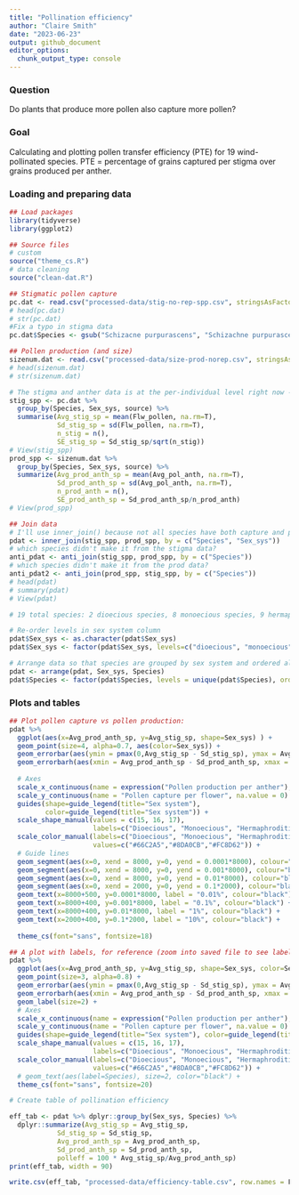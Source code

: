 ```yaml
---
title: "Pollination efficiency"
author: "Claire Smith"
date: "2023-06-23"
output: github_document
editor_options: 
  chunk_output_type: console
---
```


### Question

Do plants that produce more pollen also capture more pollen? 

### Goal 

Calculating and plotting pollen transfer efficiency (PTE) for 19 wind-pollinated species. PTE = percentage of grains captured per stigma over grains produced per anther. 

### Loading and preparing data

```r
## Load packages
library(tidyverse)
library(ggplot2)

## Source files
# custom
source("theme_cs.R")
# data cleaning
source("clean-dat.R")
```

```r
## Stigmatic pollen capture
pc.dat <- read.csv("processed-data/stig-no-rep-spp.csv", stringsAsFactors = T) 
# head(pc.dat)
# str(pc.dat)
#Fix a typo in stigma data
pc.dat$Species <- gsub("Schizacne purpurascens", "Schizachne purpurascens", pc.dat$Species)

## Pollen production (and size)
sizenum.dat <- read.csv("processed-data/size-prod-norep.csv", stringsAsFactors = T)
# head(sizenum.dat)
# str(sizenum.dat)
```

```r
# The stigma and anther data is at the per-individual level right now - summarize it so that it's at the per-species level
stig_spp <- pc.dat %>% 
  group_by(Species, Sex_sys, source) %>%
  summarise(Avg_stig_sp = mean(Flw_pollen, na.rm=T), 
            Sd_stig_sp = sd(Flw_pollen, na.rm=T),
            n_stig = n(),
            SE_stig_sp = Sd_stig_sp/sqrt(n_stig))
# View(stig_spp)
prod_spp <- sizenum.dat %>% 
  group_by(Species, Sex_sys, source) %>% 
  summarize(Avg_prod_anth_sp = mean(Avg_pol_anth, na.rm=T),
            Sd_prod_anth_sp = sd(Avg_pol_anth, na.rm=T),
            n_prod_anth = n(),
            SE_prod_anth_sp = Sd_prod_anth_sp/n_prod_anth)
# View(prod_spp)

## Join data
# I'll use inner_join() because not all species have both capture and prod data.
pdat <- inner_join(stig_spp, prod_spp, by = c("Species", "Sex_sys"))
# which species didn't make it from the stigma data?
anti_pdat <- anti_join(stig_spp, prod_spp, by = c("Species"))
# which species didn't make it from the prod data?
anti_pdat2 <- anti_join(prod_spp, stig_spp, by = c("Species"))
# head(pdat)
# summary(pdat)
# View(pdat)

# 19 total species: 2 dioecious species, 8 monoecious species, 9 hermaphroditic species. 

# Re-order levels in sex system column 
pdat$Sex_sys <- as.character(pdat$Sex_sys)
pdat$Sex_sys <- factor(pdat$Sex_sys, levels=c("dioecious", "monoecious", "hermaphroditic"))

# Arrange data so that species are grouped by sex system and ordered alphabetically
pdat <- arrange(pdat, Sex_sys, Species)
pdat$Species <- factor(pdat$Species, levels = unique(pdat$Species), ordered = T)
```

### Plots and tables

```r
## Plot pollen capture vs pollen production:
pdat %>% 
  ggplot(aes(x=Avg_prod_anth_sp, y=Avg_stig_sp, shape=Sex_sys) ) + 
  geom_point(size=4, alpha=0.7, aes(color=Sex_sys)) + 
  geom_errorbar(aes(ymin = pmax(0,Avg_stig_sp - Sd_stig_sp), ymax = Avg_stig_sp + Sd_stig_sp), color="black") + 
  geom_errorbarh(aes(xmin = Avg_prod_anth_sp - Sd_prod_anth_sp, xmax = Avg_prod_anth_sp + Sd_prod_anth_sp), color="black") + 
  
  # Axes
  scale_x_continuous(name = expression("Pollen production per anther"), na.value=0) + 
  scale_y_continuous(name = "Pollen capture per flower", na.value = 0) + 
  guides(shape=guide_legend(title="Sex system"),
         color=guide_legend(title="Sex system")) + 
  scale_shape_manual(values = c(15, 16, 17),
                     labels=c("Dioecious", "Monoecious", "Hermaphroditic")) + 
  scale_color_manual(labels=c("Dioecious", "Monoecious", "Hermaphroditic"),
                     values=c("#66C2A5","#8DA0CB","#FC8D62")) + 
  # Guide lines
  geom_segment(aes(x=0, xend = 8000, y=0, yend = 0.0001*8000), colour="black", linetype = "dashed") + 
  geom_segment(aes(x=0, xend = 8000, y=0, yend = 0.001*8000), colour="black", linetype = "dashed") + 
  geom_segment(aes(x=0, xend = 8000, y=0, yend = 0.01*8000), colour="black", linetype = "dashed") + 
  geom_segment(aes(x=0, xend = 2000, y=0, yend = 0.1*2000), colour="black", linetype = "dashed") +
  geom_text(x=8000+500, y=0.0001*8000, label = "0.01%", colour="black") + 
  geom_text(x=8000+400, y=0.001*8000, label = "0.1%", colour="black") +
  geom_text(x=8000+400, y=0.01*8000, label = "1%", colour="black") +
  geom_text(x=2000+400, y=0.1*2000, label = "10%", colour="black") +
  
  theme_cs(font="sans", fontsize=18)

```

```r
## A plot with labels, for reference (zoom into saved file to see labels):
pdat %>% 
  ggplot(aes(x=Avg_prod_anth_sp, y=Avg_stig_sp, shape=Sex_sys, color=Sex_sys, label=Species) ) + 
  geom_point(size=3, alpha=0.8) + 
  geom_errorbar(aes(ymin = pmax(0,Avg_stig_sp - Sd_stig_sp), ymax = Avg_stig_sp + Sd_stig_sp), color="black") + 
  geom_errorbarh(aes(xmin = Avg_prod_anth_sp - Sd_prod_anth_sp, xmax = Avg_prod_anth_sp + Sd_prod_anth_sp), color="black") + 
  geom_label(size=2) + 
  # Axes
  scale_x_continuous(name = expression("Pollen production per anther"), na.value=0) + 
  scale_y_continuous(name = "Pollen capture per flower", na.value = 0) + 
  guides(shape=guide_legend(title="Sex system"), color=guide_legend(title="Sex system")) + 
  scale_shape_manual(values = c(15, 16, 17),
                     labels=c("Dioecious", "Monoecious", "Hermaphroditic")) + 
  scale_color_manual(labels=c("Dioecious", "Monoecious", "Hermaphroditic"),
                     values=c("#66C2A5","#8DA0CB","#FC8D62")) + 
  # geom_text(aes(label=Species), size=2, color="black") + 
  theme_cs(font="sans", fontsize=20)

```

```r
# Create table of pollination efficiency

eff_tab <- pdat %>% dplyr::group_by(Sex_sys, Species) %>% 
  dplyr::summarize(Avg_stig_sp = Avg_stig_sp,
            Sd_stig_sp = Sd_stig_sp,
            Avg_prod_anth_sp = Avg_prod_anth_sp,
            Sd_prod_anth_sp = Sd_prod_anth_sp,
            polleff = 100 * Avg_stig_sp/Avg_prod_anth_sp)
print(eff_tab, width = 90)

write.csv(eff_tab, "processed-data/efficiency-table.csv", row.names = F)
```


